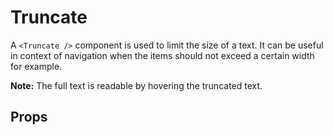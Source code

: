 
<Meta of={TruncateStories} />

# Truncate

A `<Truncate />` component is used to limit the size of a text. It can be useful in context of navigation when the items should not exceed a certain width for example.

**Note:** The full text is readable by hovering the truncated text.

<Primary />

## Props

<ArgTypes of={TruncateStories} />
